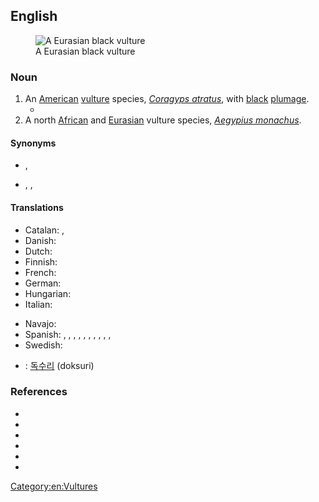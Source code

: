 ==English==
[[Image:Blackvultsm.JPG|thumb|A Eurasian black vulture]]

===Noun===
{{en-noun}}

# An [[American]] [[vulture]] species, ''[[Coragyps atratus]]'', with [[black]] [[plumage]].
#* {{quote-book|en|author=Amadeo M. Rea|title=Wings in the Desert: A Folk Ornithology of the Northern Pimans|year=2007|publisher=University of Arizona Press|isbn=9780816524594|page=101|pageurl=https://books.google.com/books?id=hwcdWkYAzwwC&pg=PA101|passage=In many Latin American towns, the '''Black Vulture''' is urbicolous, throwing in its lot with humans, taking advantage of slaughterhouses, garbage dumps, and fishing docks.}}
# A north [[African]] and [[Eurasian]] vulture species, ''[[Aegypius monachus]]''.

====Synonyms====
* {{sense|Coragyps atratus}} {{l|en|American black vulture}}, {{vern|black buzzard}}
* {{sense|Aegypius monachus}} {{l|en|Eurasian black vulture}}, {{l|en|monk vulture}}, {{l|en|cinereous vulture}}

====Translations====
{{trans-top|''Coragyps atratus''}}
* Catalan: {{t|ca|zopilot|m}}, {{t|ca|urubú|m}}
* Danish: {{t|da|ravnegrib|c}}
* Dutch: {{t|nl|monniksgier|m}}
* Finnish: {{t+|fi|mustakondori}}
* French: {{t+|fr|vautour moine|m}}
* German: {{t|de|Rabengeier|m}}
* Hungarian: {{t+|hu|hollókeselyű}}
* Italian: {{t|it|urubù dalla testa nera|m}}
{{trans-mid}}
* Navajo: {{t|nv|jeeshóóʼ łizhinígíí}}
* Spanish: {{t|es|buitre negro americano|m}}, {{t+|es|cuervo de cabeza negra|m}} {{qualifier|Uruguay}}, {{t|es|gallinazo|m}} {{qualifier|Colombia}}, {{t|es|gallinazo negro|m}} {{qualifier|Panama}}, {{t+|es|guaraguao|m}} {{qualifier|Northeastern Venezuela}}, {{t+|es|jote|m}} {{qualifier|Bolivia}}, {{t|es|jote de cabeza negra|m}} {{qualifier|Argentina, Chile}}, {{t|es|sucha|f}} {{qualifier|Bolivia}}, {{t|es|zamuro|m}} {{qualifier|Venezuela}}, {{t|es|zope|m}} {{qualifier|El Salvador, Guatemala}}, {{t+|es|zopilote}} {{qualifier|Costa Rica, El Salvador, Guatemala, Honduras, Mexico, Nicaragua}}
* Swedish: {{t+|sv|korpgam|c}}
{{trans-bottom}}

{{trans-see|''Aegypius monachus''|Eurasian black vulture}}

{{checktrans-top}}
* {{ttbc|ko}}: [[독수리]] (doksuri)
{{trans-mid}}
{{trans-bottom}}

===References===
* {{pedia|Black vulture}}
* {{specieslite|Coragyps atratus|i=1}}
* {{comcatlite|Coragyps atratus|i=1}}
* {{pedia|Cinereous vulture}}
* {{specieslite|i=1|Aegypius monachus}}
* {{comcatlite|i=1|Aegypius monachus}}

[[Category:en:Vultures]]